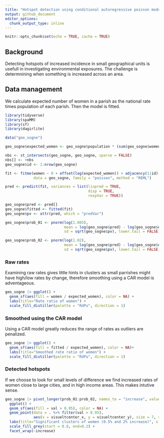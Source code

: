 ```yaml
---
title: "Hotspot detection using conditional autoregressive poisson model in R"
output: github_document
editor_options: 
  chunk_output_type: inline
---
```


```r
knitr::opts_chunk$set(echo = TRUE, cache = TRUE)
```

## Background

Detecting hotspots of increased incidence in small geographical units is usefull in investigating environmental exposures. The challenge is determnining when something is increased across an area.

## Data management

We calculate expected number of women in a parish as the national rate times population of each parish. Then the model is fitted.

```r
library(tidyverse)
library(spaMM)
library(sf)
library(dagirlite)

data("geo_sogne")

geo_sogne$expected_women <- geo_sogne$population * (sum(geo_sogne$women) / sum(geo_sogne$men) / 2)

nbs <- st_intersects(geo_sogne, geo_sogne, sparse = FALSE)
nbs[] <- +nbs
geo_sogne$id <- 1:nrow(geo_sogne)

fit <- fitme(women ~ 0 + offset(log(expected_women)) + adjacency(1|id), adjMatrix = nbs, 
             data = geo_sogne, family = "poisson", method = "REML")

pred <- predict(fit, variances = list(linpred = TRUE, 
                                      disp = TRUE, 
                                      respVar = TRUE))

geo_sogne$pred <- pred[]
geo_sogne$fitted <- fitted(fit)
geo_sogne$pv <- attr(pred, which = "predVar")

geo_sogne$prob_01 <- pnorm(log(1.005), 
                           mean = log(geo_sogne$pred) - log(geo_sogne$expected_women), 
                           sd = sqrt(geo_sogne$pv), lower.tail = FALSE)

geo_sogne$prob_02 <- pnorm(log(1.02), 
                           mean = log(geo_sogne$pred) - log(geo_sogne$expected_women), 
                           sd = sqrt(geo_sogne$pv), lower.tail = FALSE)
```

### Raw rates 

Examining raw rates gives little hints in clusters as small parrishes might have high/low rates by change, therefore smoothing using a CAR model is adventageous.

```r
geo_sogne |> ggplot() + 
  geom_sf(aes(fill = women / expected_women), color = NA) +
  labs(title="Rate ratio of women") + 
  scale_fill_distiller(palette = "RdPu", direction = 1)
```

### Smoothed using the CAR model

Using a CAR model greatly reduces the range of rates as outliers are penalized.

```r
geo_sogne |> ggplot() + 
  geom_sf(aes(fill = fitted / expected_women), color = NA)+
  labs(title="Smoothed rate ratio of women") + 
  scale_fill_distiller(palette = "RdPu", direction = 1)
```


### Detected hotspots

If we choose to look for small levels of difference we find increased rates of women close to large cities, and in high income areas. This makes intutive sense.

```r
geo_sogne |> pivot_longer(prob_01:prob_02, names_to = "increase", values_to = "val") %>% 
  ggplot() + 
  geom_sf(aes(fill = val > 0.95), color = NA) + 
  geom_point(data = . %>% filter(val > 0.95), 
             aes(x = visueltcenter_x, y = visueltcenter_y), size = 7, shape = 21) +
  labs(title="Significant clusters of women (0.5% and 2% increase)", x = NULL, y = NULL) + 
  scale_fill_grey(start = 0.8, end=0.2) + 
  facet_wrap(~increase)
```
